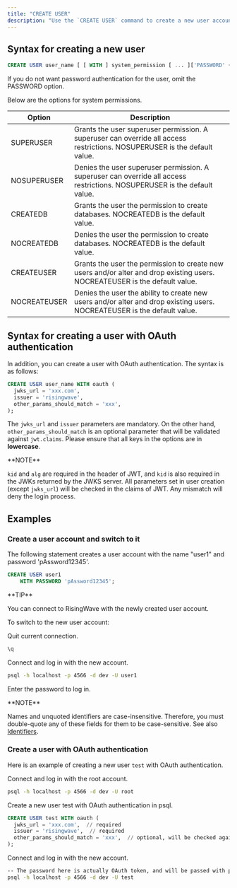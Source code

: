 ```yaml
---
title: "CREATE USER"
description: "Use the `CREATE USER` command to create a new user account in RisingWave."
---
```


## Syntax for creating a new user

```sql
CREATE USER user_name [ [ WITH ] system_permission [ ... ]['PASSWORD' { password | NULL }] ];
```

If you do not want password authentication for the user, omit the PASSWORD option.

Below are the options for system permissions.

| Option       | Description                                                                                                                 |
| ------------ | --------------------------------------------------------------------------------------------------------------------------- |
| SUPERUSER    | Grants the user superuser permission. A superuser can override all access restrictions. NOSUPERUSER is the default value.   |
| NOSUPERUSER  | Denies the user superuser permission. A superuser can override all access restrictions. NOSUPERUSER is the default value.   |
| CREATEDB     | Grants the user the permission to create databases. NOCREATEDB is the default value.                                        |
| NOCREATEDB   | Denies the user the permission to create databases. NOCREATEDB is the default value.                                        |
| CREATEUSER   | Grants the user the permission to create new users and/or alter and drop existing users. NOCREATEUSER is the default value. |
| NOCREATEUSER | Denies the user the ability to create new users and/or alter and drop existing users. NOCREATEUSER is the default value.    |

## Syntax for creating a user with OAuth authentication

In addition, you can create a user with OAuth authentication. The syntax is as follows:

```sql
CREATE USER user_name WITH oauth (
  jwks_url = 'xxx.com',
  issuer = 'risingwave',
  other_params_should_match = 'xxx',
);

```

The `jwks_url` and `issuer` parameters are mandatory. On the other hand, `other_params_should_match` is an optional parameter that will be validated against `jwt.claims`. Please ensure that all keys in the options are in **lowercase**.

<Info>
**NOTE**

`kid` and `alg` are required in the header of JWT, and `kid` is also required in the JWKs returned by the JWKS server. All parameters set in user creation (except `jwks_url`) will be checked in the claims of JWT. Any mismatch will deny the login process.
</Info>

## Examples

### Create a user account and switch to it

The following statement creates a user account with the name "user1" and password 'pAssword12345'.

```sql
CREATE USER user1
    WITH PASSWORD 'pAssword12345';
```

<Tip>
**TIP**

You can connect to RisingWave with the newly created user account.
</Tip>

To switch to the new user account:

Quit current connection.

```bash
\q
```

Connect and log in with the new account.

```bash
psql -h localhost -p 4566 -d dev -U user1

```

Enter the password to log in.

<Info>
**NOTE**

Names and unquoted identifiers are case-insensitive. Therefore, you must double-quote any of these fields for them to be case-sensitive. See also [Identifiers](/docs/current/sql-identifiers/).
</Info>

### Create a user with OAuth authentication

Here is an example of creating a new user `test` with OAuth authentication.

Connect and log in with the root account.

```bash
psql -h localhost -p 4566 -d dev -U root
```

Create a new user test with OAuth authentication in psql.

```sql
CREATE USER test WITH oauth (
  jwks_url = 'xxx.com',  // required
  issuer = 'risingwave',  // required
  other_params_should_match = 'xxx',  // optional, will be checked against jwt.claims
);
```

Connect and log in with the new account.

```bash
-- The password here is actually OAuth token, and will be passed with plaintext.
psql -h localhost -p 4566 -d dev -U test
```

